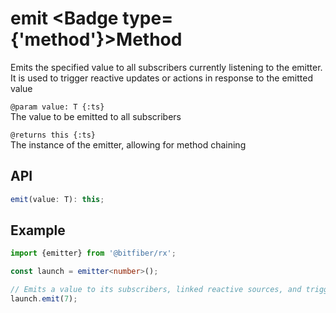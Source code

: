 
# emit <Badge type={'method'}>Method</Badge>

Emits the specified value to all subscribers currently listening to the emitter.
It is used to trigger reactive updates or actions in response to the emitted value

`@param value: T {:ts}`  
The value to be emitted to all subscribers

`@returns this {:ts}`  
The instance of the emitter, allowing for method chaining

## API

```ts copy
emit(value: T): this;
```

## Example

```ts copy
import {emitter} from '@bitfiber/rx';

const launch = emitter<number>();

// Emits a value to its subscribers, linked reactive sources, and triggers its own taps and effects
launch.emit(7);
```
